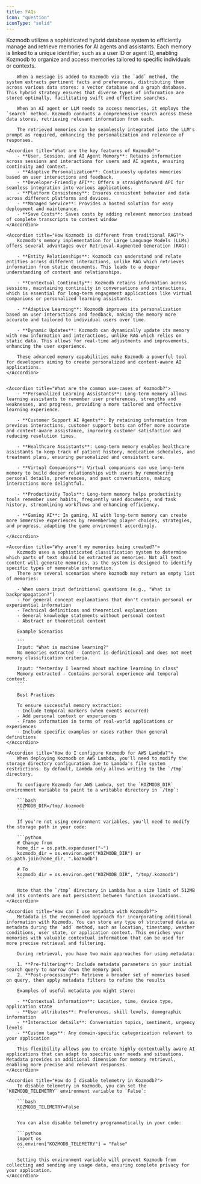 ```yaml
---
title: FAQs
icon: "question"
iconType: "solid"
---
```


<Snippet file="paper-release.mdx" />

<AccordionGroup>
    <Accordion title="How does Kozmodb work?">
        Kozmodb utilizes a sophisticated hybrid database system to efficiently manage and retrieve memories for AI agents and assistants. Each memory is linked to a unique identifier, such as a user ID or agent ID, enabling Kozmodb to organize and access memories tailored to specific individuals or contexts.

        When a message is added to Kozmodb via the `add` method, the system extracts pertinent facts and preferences, distributing them across various data stores: a vector database and a graph database. This hybrid strategy ensures that diverse types of information are stored optimally, facilitating swift and effective searches.

        When an AI agent or LLM needs to access memories, it employs the `search` method. Kozmodb conducts a comprehensive search across these data stores, retrieving relevant information from each.

        The retrieved memories can be seamlessly integrated into the LLM's prompt as required, enhancing the personalization and relevance of responses.
  </Accordion>

    <Accordion title="What are the key features of Kozmodb?">
        - **User, Session, and AI Agent Memory**: Retains information across sessions and interactions for users and AI agents, ensuring continuity and context.
        - **Adaptive Personalization**: Continuously updates memories based on user interactions and feedback.
        - **Developer-Friendly API**: Offers a straightforward API for seamless integration into various applications.
        - **Platform Consistency**: Ensures consistent behavior and data across different platforms and devices.
        - **Managed Service**: Provides a hosted solution for easy deployment and maintenance.
        - **Save Costs**: Saves costs by adding relevent memories instead of complete transcripts to context window
    </Accordion>

    <Accordion title="How Kozmodb is different from traditional RAG?">
        Kozmodb's memory implementation for Large Language Models (LLMs) offers several advantages over Retrieval-Augmented Generation (RAG):

        - **Entity Relationships**: Kozmodb can understand and relate entities across different interactions, unlike RAG which retrieves information from static documents. This leads to a deeper understanding of context and relationships.

        - **Contextual Continuity**: Kozmodb retains information across sessions, maintaining continuity in conversations and interactions, which is essential for long-term engagement applications like virtual companions or personalized learning assistants.

        - **Adaptive Learning**: Kozmodb improves its personalization based on user interactions and feedback, making the memory more accurate and tailored to individual users over time.

        - **Dynamic Updates**: Kozmodb can dynamically update its memory with new information and interactions, unlike RAG which relies on static data. This allows for real-time adjustments and improvements, enhancing the user experience.

        These advanced memory capabilities make Kozmodb a powerful tool for developers aiming to create personalized and context-aware AI applications.
    </Accordion>


    <Accordion title="What are the common use-cases of Kozmodb?">
        - **Personalized Learning Assistants**: Long-term memory allows learning assistants to remember user preferences, strengths and weaknesses, and progress, providing a more tailored and effective learning experience.

        - **Customer Support AI Agents**: By retaining information from previous interactions, customer support bots can offer more accurate and context-aware assistance, improving customer satisfaction and reducing resolution times.

        - **Healthcare Assistants**: Long-term memory enables healthcare assistants to keep track of patient history, medication schedules, and treatment plans, ensuring personalized and consistent care.

        - **Virtual Companions**: Virtual companions can use long-term memory to build deeper relationships with users by remembering personal details, preferences, and past conversations, making interactions more delightful.

        - **Productivity Tools**: Long-term memory helps productivity tools remember user habits, frequently used documents, and task history, streamlining workflows and enhancing efficiency.

        - **Gaming AI**: In gaming, AI with long-term memory can create more immersive experiences by remembering player choices, strategies, and progress, adapting the game environment accordingly.

    </Accordion>

    <Accordion title="Why aren't my memories being created?">
        Kozmodb uses a sophisticated classification system to determine which parts of text should be extracted as memories. Not all text content will generate memories, as the system is designed to identify specific types of memorable information.
        There are several scenarios where kozmodb may return an empty list of memories:

        - When users input definitional questions (e.g., "What is backpropagation?")
        - For general concept explanations that don't contain personal or experiential information
        - Technical definitions and theoretical explanations
        - General knowledge statements without personal context
        - Abstract or theoretical content

        Example Scenarios

        ```
        Input: "What is machine learning?"
        No memories extracted - Content is definitional and does not meet memory classification criteria.

        Input: "Yesterday I learned about machine learning in class"
        Memory extracted - Contains personal experience and temporal context.
        ```

        Best Practices

        To ensure successful memory extraction:
        - Include temporal markers (when events occurred)
        - Add personal context or experiences
        - Frame information in terms of real-world applications or experiences
        - Include specific examples or cases rather than general definitions
    </Accordion>

    <Accordion title="How do I configure Kozmodb for AWS Lambda?">
        When deploying Kozmodb on AWS Lambda, you'll need to modify the storage directory configuration due to Lambda's file system restrictions. By default, Lambda only allows writing to the `/tmp` directory.

        To configure Kozmodb for AWS Lambda, set the `KOZMODB_DIR` environment variable to point to a writable directory in `/tmp`:

        ```bash
        KOZMODB_DIR=/tmp/.kozmodb
        ```

        If you're not using environment variables, you'll need to modify the storage path in your code:

        ```python
        # Change from
        home_dir = os.path.expanduser("~")
        kozmodb_dir = os.environ.get("KOZMODB_DIR") or os.path.join(home_dir, ".kozmodb")

        # To
        kozmodb_dir = os.environ.get("KOZMODB_DIR", "/tmp/.kozmodb")
        ```

        Note that the `/tmp` directory in Lambda has a size limit of 512MB and its contents are not persistent between function invocations.
    </Accordion>

    <Accordion title="How can I use metadata with Kozmodb?">
        Metadata is the recommended approach for incorporating additional information with Kozmodb. You can store any type of structured data as metadata during the `add` method, such as location, timestamp, weather conditions, user state, or application context. This enriches your memories with valuable contextual information that can be used for more precise retrieval and filtering.

        During retrieval, you have two main approaches for using metadata:

        1. **Pre-filtering**: Include metadata parameters in your initial search query to narrow down the memory pool
        2. **Post-processing**: Retrieve a broader set of memories based on query, then apply metadata filters to refine the results

        Examples of useful metadata you might store:

        - **Contextual information**: Location, time, device type, application state
        - **User attributes**: Preferences, skill levels, demographic information
        - **Interaction details**: Conversation topics, sentiment, urgency levels
        - **Custom tags**: Any domain-specific categorization relevant to your application

        This flexibility allows you to create highly contextually aware AI applications that can adapt to specific user needs and situations. Metadata provides an additional dimension for memory retrieval, enabling more precise and relevant responses.
    </Accordion>

    <Accordion title="How do I disable telemetry in Kozmodb?">
        To disable telemetry in Kozmodb, you can set the `KOZMODB_TELEMETRY` environment variable to `False`:

        ```bash
        KOZMODB_TELEMETRY=False
        ```

        You can also disable telemetry programmatically in your code:

        ```python
        import os
        os.environ["KOZMODB_TELEMETRY"] = "False"
        ```

        Setting this environment variable will prevent Kozmodb from collecting and sending any usage data, ensuring complete privacy for your application.
    </Accordion>

</AccordionGroup>



